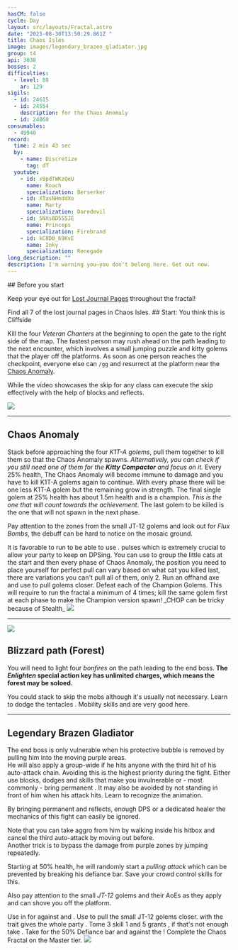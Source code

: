 ```yaml
---
hasCM: false
cycle: Day
layout: src/layouts/Fractal.astro
date: "2023-08-30T13:50:29.861Z "
title: Chaos Isles
image: images/legendary_brazen_gladiator.jpg
group: t4
api: 3038
bosses: 2
difficulties:
  - level: 88
    ar: 129
sigils:
  - id: 24615
  - id: 24554
    description: for the Chaos Anomaly
  - id: 24868
consumables:
  - 49940
record:
  time: 2 min 43 sec
  by:
    - name: Discretize
      tag: dT
  youtube:
    - id: x9pdTWKzQeU
      name: Roach
      specialization: Berserker
    - id: XTasNHmddXo
      name: Marty
      specialization: Daredevil
    - id: 5NXsBD5S5JE
      name: Princeps
      specialization: Firebrand
    - id: kC8D0_69KvE
      name: Inky
      specialization: Renegade
long_description: ""
description: I'm warning you—you don't belong here. Get out now.
---
```


<Grid>
<GridItem sm="6">
## Before you start

Keep your eye out for [Lost Journal Pages](https://wiki.guildwars2.com/wiki/Lost_Journal_Page) throughout the fractal! 

<Achievement name="Notetaker">
  Find all 7 of the lost journal pages in Chaos Isles.
</Achievement>
## Start: You think this is Cliffside 

Kill the four _Veteran Chanters_ at the beginning to open the gate to the right side of the map. The fastest person may rush ahead on the path leading to the next encounter, which involves a small jumping puzzle and kitty golems that <Control name="Knockback" /> the player off the platforms. As soon as one person reaches the checkpoint, everyone else can `/gg` and resurrect at the platform near the [Chaos Anomaly](https://wiki.guildwars2.com/wiki/Chaos_Anomaly).

While the video showcases the skip for <Specialization name="Thief"/> any class can execute the skip effectively with the help of blocks and reflects.

<ProfessionVideo title="Skip to Chaos Anomaly (any class)" profession="Thief" timestamp="19" src="Alpgs_GaZV0"/>

</GridItem>

<GridItem sm="6">
<Image src={import("./images/start.jpg")} caption="Starting area" /> 
</GridItem>

</Grid>

---

## Chaos Anomaly

<Grid>
<GridItem>

Stack <Boon name="Might"/> before approaching the four _K1T-A golems_, pull them together to kill them so that the Chaos Anomaly spawns. _Alternatively, you can check if you still need one of them for the **Kitty Compactor** and focus on it._ Every 25% health, The Chaos Anomaly will become immune to damage and you have to kill K1T-A golems again to continue. With every phase there will be one less K1T-A golem but the remaining grow in strength. The final single golem at 25% health has about 1.5m health and is a champion. _This is the one that will count towards the achievement_. The last golem to be killed is the one that will not spawn in the next phase.

Pay attention to the <Control name="Knockback"/> zones from the small JT-12 golems and look out for _Flux Bombs_, the debuff can be hard to notice on the mosaic ground.

<Tabs>
<Tab specialization="Revenant">
It is favorable to run <Skill name="Legendary Dwarf Stance"/> to be able to use <Skill name="Inspiring Reinforcement"/>. <Skill name="Inspiring Reinforcement"/> pulses <Boon name="Stability"/> which is extremely crucial to allow your party to keep on DPSing.
</Tab>

<Tab specialization="Guardian">
You can use <Skill name="Binding Blade"/> to group the little cats at the start and then every phase of Chaos Anomaly, the position you need to place yourself for perfect pull can vary based on what cat you killed last, there are variations you can't pull all of them, only 2.
</Tab>

<Tab specialization="ranger">
Run an offhand axe and use <Skill id="12638"/> to pull golems closer.
</Tab>
</Tabs>
<Achievement name="Kitty Compactor">
  Defeat each of the Champion Golems. This will require to run the fractal a minimum of 4 times; kill the same golem first at each phase to make the Champion version spawn! _CHOP can be tricky because of Stealth_
</Achievement>
</GridItem>

<GridItem>
<Image src={import("./images/kitty_golems.jpg")} caption="Four K1T-A golems before the Chaos Anomaly" />
</GridItem>
</Grid>

---

<Grid>
<GridItem sm="5">
<Image src={import("./images/forest.jpg")} caption="Blizzard forest" />
</GridItem>

<GridItem sm="7">

## Blizzard path (Forest)

You will need to light four _bonfires_ on the path leading to the end boss. **The _Enlighten_ special action key has unlimited charges, which means the forest may be soloed.**

You could stack <Effect name="Stealth"/> to skip the mobs although it's usually not necessary. Learn to dodge the tentacles <Control name="Knockback"/>. Mobility skills and <Item id="49940"/> are very good here.
</GridItem>
</Grid>

---

<Grid>
<GridItem sm="7">

## Legendary Brazen Gladiator

The end boss is only vulnerable when his protective bubble is removed by pulling him into the moving purple areas.  
He will also apply a group-wide <Control name="Daze"/> if he hits anyone with the third hit of his auto-attack chain. Avoiding this is the highest priority during the fight. Either use blocks, dodges and skills that make you invulnerable or - most commonly - bring permanent <Boon name="Stability" />. It may also be avoided by not standing in front of him when his attack hits. Learn to recognize the animation.

By bringing permanent <Boon name="Stability"/> and reflects, enough DPS or a dedicated healer the mechanics of this fight can easily be ignored.

Note that you can take aggro from him by walking inside his hitbox and cancel the third auto-attack by moving out before.  
Another trick is to bypass the damage from purple zones by jumping repeatedly.

Starting at 50% health, he will randomly start a _pulling attack_ which can be prevented by breaking his defiance bar. Save your crowd control skills for this.

Also pay attention to the small _JT-12_ golems and their AoEs as they apply <Control name="Knockback"/> and can shove you off the platform.

<Tabs>
<Tab specialization="Revenant">
Use <Skill name="Inspiring Reinforcement"/> in <Skill name="Legendary Dwarf Stance" disableText/> for <Boon name="Stability"/> against <Control name="Daze"/> and <Control name="Knockback"/>.
</Tab>

<Tab specialization="Soulbeast">
Use <Skill name="Path of Scars"/> to pull the small JT-12 golems closer. <Skill name="Dolyak stance"/> with the trait <Trait name=" Leader of the Pack"/> gives the whole party <Boon name="Stability"/>.
</Tab>

<Tab specialization="Firebrand">
Tome 3 skill 1 and 5 grants <Boon name="Stability"/>, if that's not enough take <Skill name="Stand your ground"/>.
</Tab>

<Tab specialization="Berserker">
Take <Skill name="Headbutt"/> for the 50% Defiance bar and <Skill name="Outrage"/> against the <Control name="Daze"/>!
</Tab>
</Tabs>
<Achievement name="Chaos Demolisher">
  Complete the Chaos Fractal on the Master tier.
</Achievement>
</GridItem>

<GridItem sm="5">
<Image src={import("./images/legendary_brazen_gladiator.jpg")} caption="Legendary Brazen Gladiator" />
</GridItem>
</Grid>
